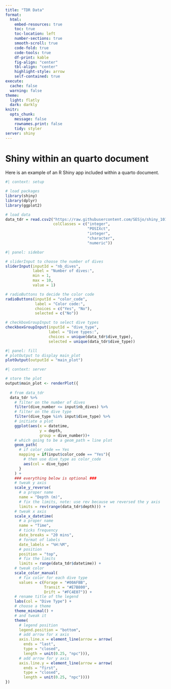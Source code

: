 ```yaml
---
title: "TDR Data"
format:
  html:
    embed-resources: true
    toc: true
    toc-location: left
    number-sections: true
    smooth-scroll: true
    code-fold: true
    code-tools: true
    df-print: kable
    fig-align: "center"
    tbl-align: "center"
    highlight-style: arrow
    self-contained: true
execute: 
  cache: false
  warning: false
theme:
  light: flatly
  dark: darkly
knitr:
  opts_chunk:
    message: false
    rownames.print: false
    tidy: styler
server: shiny
---
```


# Shiny within an quarto document

Here is an example of an R Shiny app included within a quarto document.

```r
#| context: setup

# load packages
library(shiny)
library(dplyr)
library(ggplot2)

# load data
data_tdr = read.csv2("https://raw.githubusercontent.com/SESjo/shiny_101/main/export/data_tdr.csv",
                     colClasses = c("integer",
                                    "POSIXct",
                                    "integer",
                                    "character",
                                    "numeric"))
```


```r
#| panel: sidebar

# sliderInput to choose the number of dives
sliderInput(inputId = "nb_dives",
            label = "Number of dives:",
            min = 1,
            max = 10,
            value = 1)

# radioButtons to decide the color code
radioButtons(inputId = "color_code",
             label = "Color code:",
             choices = c("Yes", "No"),
             selected = c("No"))

# checkboxGroupInput to select dive types
checkboxGroupInput(inputId = "dive_type", 
                   label = "Dive types:", 
                   choices = unique(data_tdr$dive_type),
                   selected = unique(data_tdr$dive_type))
```

```r
#| panel: fill
# plotOutput to display main_plot
plotOutput(outputId = "main_plot")
```


```r
#| context: server

# store the plot
output$main_plot <- renderPlot({
  
  # from data_tdr
  data_tdr %>% 
    # filter on the number of dives
    filter(dive_number <= input$nb_dives) %>%
    # filter on the dive type
    filter(dive_type %in% input$dive_type) %>%
    # initiate a plot
    ggplot(aes(x = datetime, 
               y = depth,
               group = dive_number))+
    # which going to be a geom_path = line plot
    geom_path(
      # if color_code == Yes
      mapping = if(input$color_code == "Yes"){
        # then use dive_type as color_code
        aes(col = dive_type)
      }
    ) +
    ### everything below is optional ###
    # tweak y axis
    scale_y_reverse(
      # a proper name
      name = "Depth (m)",
      # fix the limits, note: use rev because we reversed the y axis
      limits = rev(range(data_tdr$depth))) +
    # tweak x axis
    scale_x_datetime(
      # a proper name
      name = "Time",
      # ticks frequency
      date_breaks = "20 mins",
      # format of labels
      date_labels = "%H:%M",
      # position
      position = "top",
      # fix the limits
      limits = range(data_tdr$datetime)) +
    # tweak color
    scale_color_manual(
      # fix color for each dive type
      values = c(Forage = "#00AFBB", 
                 Transit = "#E7B800", 
                 Drift = "#FC4E07")) +
    # rename title of the legend
    labs(col = "Dive Type") +
    # choose a theme
    theme_minimal() +
    # and tweak it
    theme(
      # legend position
      legend.position = "bottom",
      # add arrow for x axis
      axis.line.x = element_line(arrow = arrow(
        ends = "last",
        type = "closed",
        length = unit(0.25, "npc"))),
      # add arrow for y axis
      axis.line.y = element_line(arrow = arrow(
        ends = "first",
        type = "closed",
        length = unit(0.25, "npc"))))
})
```